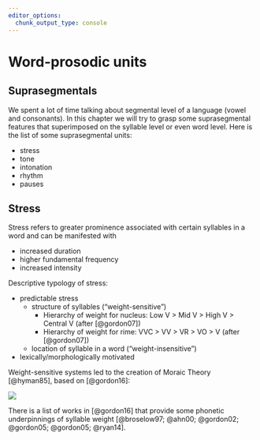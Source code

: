 ```yaml
---
editor_options: 
  chunk_output_type: console
---
```


# Word-prosodic units

## Suprasegmentals

We spent a lot of time talking about segmental level of a language (vowel and consonants). In this chapter we will try to grasp some suprasegmental features that superimposed on the syllable level or even word level. Here is the list of some suprasegmental units:

- stress
- tone
- intonation
- rhythm
- pauses

## Stress

Stress refers to greater prominence associated with certain syllables in a word and can be manifested with 

- increased duration
- higher fundamental frequency
- increased intensity

Descriptive typology of stress:

- predictable stress
  - structure of syllables (“weight-sensitive”)
    - Hierarchy of weight for nucleus: Low V > Mid V > High V > Central V (after [@gordon07])
    - Hierarchy of weight for rime: VVC > VV > VR > VO > V (after [@gordon07])
  - location of syllable in a word (“weight-insensitive”)
- lexically/morphologically motivated

Weight-sensitive systems led to the creation of Moraic Theory [@hyman85], based on [@gordon16]:

![](images/08.01_moraic_theory.png)

There is a list of works in [@gordon16] that provide some phonetic underpinnings of syllable weight [@broselow97; @ahn00; @gordon02; @gordon05; @gordon05; @ryan14]. 